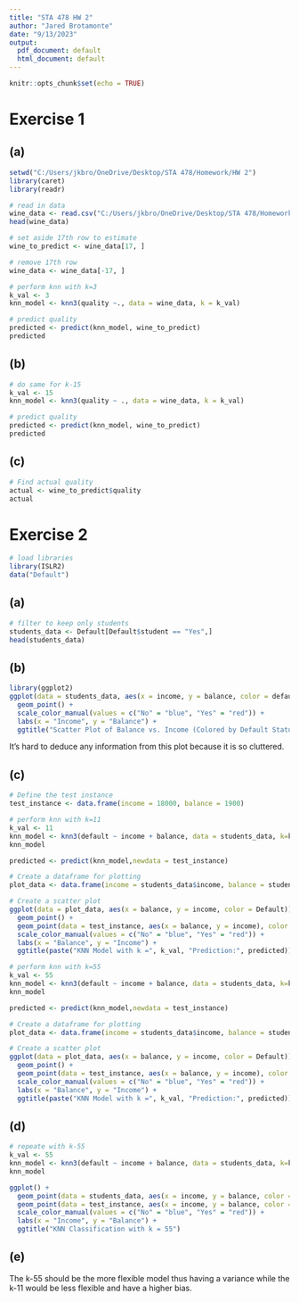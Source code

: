---
title: "STA 478 HW 2"
author: "Jared Brotamonte"
date: "9/13/2023"
output:
  pdf_document: default
  html_document: default
---

```{r setup, include=FALSE}
knitr::opts_chunk$set(echo = TRUE)
```

# Exercise 1

## (a)

```{r}
setwd("C:/Users/jkbro/OneDrive/Desktop/STA 478/Homework/HW 2")
library(caret)
library(readr)

# read in data
wine_data <- read.csv("C:/Users/jkbro/OneDrive/Desktop/STA 478/Homework/HW 2/wine.csv")
head(wine_data)

# set aside 17th row to estimate
wine_to_predict <- wine_data[17, ]

# remove 17th row
wine_data <- wine_data[-17, ]

# perform knn with k=3
k_val <- 3
knn_model <- knn3(quality ~., data = wine_data, k = k_val)

# predict quality
predicted <- predict(knn_model, wine_to_predict)
predicted
```

## (b)

```{r}
# do same for k-15
k_val <- 15
knn_model <- knn3(quality ~ ., data = wine_data, k = k_val)

# predict quality
predicted <- predict(knn_model, wine_to_predict)
predicted
```

## (c)

```{r}
# Find actual quality
actual <- wine_to_predict$quality
actual
```

# Exercise 2

```{r}
# load libraries
library(ISLR2)
data("Default")
```

## (a)

```{r}
# filter to keep only students
students_data <- Default[Default$student == "Yes",]
head(students_data)
```

## (b)

```{r}
library(ggplot2)
ggplot(data = students_data, aes(x = income, y = balance, color = default)) +
  geom_point() +
  scale_color_manual(values = c("No" = "blue", "Yes" = "red")) +
  labs(x = "Income", y = "Balance") +
  ggtitle("Scatter Plot of Balance vs. Income (Colored by Default Status)")
```

It's hard to deduce any information from this plot because it is so cluttered.

## (c)

```{r}
# Define the test instance
test_instance <- data.frame(income = 18000, balance = 1900)

# perform knn with k=11
k_val <- 11
knn_model <- knn3(default ~ income + balance, data = students_data, k=k_val)
knn_model

predicted <- predict(knn_model,newdata = test_instance)

# Create a dataframe for plotting
plot_data <- data.frame(income = students_data$income, balance = students_data$balance, Default = students_data$default)

# Create a scatter plot
ggplot(data = plot_data, aes(x = balance, y = income, color = Default)) +
  geom_point() +
  geom_point(data = test_instance, aes(x = balance, y = income), color = "black", size = 3, shape = 4) +
  scale_color_manual(values = c("No" = "blue", "Yes" = "red")) +
  labs(x = "Balance", y = "Income") +
  ggtitle(paste("KNN Model with k =", k_val, "Prediction:", predicted))
```

```{r}
# perform knn with k=55
k_val <- 55
knn_model <- knn3(default ~ income + balance, data = students_data, k=k_val)
knn_model

predicted <- predict(knn_model,newdata = test_instance)

# Create a dataframe for plotting
plot_data <- data.frame(income = students_data$income, balance = students_data$balance, Default = students_data$default)

# Create a scatter plot
ggplot(data = plot_data, aes(x = balance, y = income, color = Default)) +
  geom_point() +
  geom_point(data = test_instance, aes(x = balance, y = income), color = "black", size = 3, shape = 4) +
  scale_color_manual(values = c("No" = "blue", "Yes" = "red")) +
  labs(x = "Balance", y = "Income") +
  ggtitle(paste("KNN Model with k =", k_val, "Prediction:", predicted))
```

## (d)

```{r}
# repeate with k-55
k_val <- 55
knn_model <- knn3(default ~ income + balance, data = students_data, k=k_val)
knn_model

ggplot() +
  geom_point(data = students_data, aes(x = income, y = balance, color = default)) +
  geom_point(data = test_instance, aes(x = income, y = balance, color = knn_model$class)) +
  scale_color_manual(values = c("No" = "blue", "Yes" = "red")) +
  labs(x = "Income", y = "Balance") +
  ggtitle("KNN Classification with k = 55")
```

## (e)

The k-55 should be the more flexible model thus having a variance while the k-11 would be less flexible and have a higher bias.
